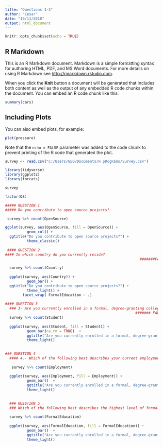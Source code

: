 ---
title: "Questions 1-5"
author: "Cesar"
date: "19/11/2018"
output: html_document
---

```{r setup, include=FALSE}
knitr::opts_chunk$set(echo = TRUE)
```

## R Markdown

This is an R Markdown document. Markdown is a simple formatting syntax for authoring HTML, PDF, and MS Word documents. For more details on using R Markdown see <http://rmarkdown.rstudio.com>.

When you click the **Knit** button a document will be generated that includes both content as well as the output of any embedded R code chunks within the document. You can embed an R code chunk like this:

```{r cars}
summary(cars)
```

## Including Plots

You can also embed plots, for example:

```{r pressure, echo=FALSE}
plot(pressure)
```

Note that the `echo = FALSE` parameter was added to the code chunk to prevent printing of the R code that generated the plot.

```{r}

survey <- read.csv("C:/Users/G50/Documents/R pRogRams/Survey.csv")

library(tidyverse)
library(ggplot2)
library(forcats)

survey

factor(OS)

##### QUESTION 1
##### Do you contribute to open source projects?

 survey %>% count(OpenSource)

ggplot(survey, aes(OpenSource, fill = OpenSource)) +
          geom_col() +
  ggtitle("Do you contribute to open source projects?") +
          theme_classic() 
          
 #### QUESTION 2
#### In which country do you currently reside?
                                                              #######FALTA CLARIDAD EN LOS DATOS AL MOMENTO DE QUE MUESTRE LOS PAISES

  survey %>% count(Country)
  
  ggplot(survey, aes(Country)) +
          geom_bar() +
  ggtitle("Do you contribute to open source projects?") +
          theme_light() +
        facet_wrap( FormalEducation ~ .)
  
#### QUESTION 3
  ### 3- Are you currently enrolled in a formal, degree-granting college or university program?
                                                            ####### FALTA EL PEDO ESE DEL NA
  survey %>% count(Student)
  
  ggplot(survey, aes(Student, fill = Student)) +
          geom_bar(na.rm = TRUE)  +
          ggtitle("Are you currently enrolled in a formal, degree-granting college or university program?") +
          theme_light()
  
  
### QUESTION 4 
  #### 4.- Which of the following best describes your current employment status?
  
   survey %>% count(Employment)
  
  ggplot(survey, aes(Employment, fill = Employment)) +
          geom_bar()  +
          ggtitle("Are you currently enrolled in a formal, degree-granting college or university program?") +
          theme_light()
  
  
  ### QUESTION 5
  ### Which of the following best describes the highest level of formal education that you've completed?
  
  survey %>% count(FormalEducation)
  
  ggplot(survey, aes(FormalEducation, fill = FormalEducation)) +
          geom_bar()  +
          ggtitle("Are you currently enrolled in a formal, degree-granting college or university program?") +
          theme_light()
  
```

